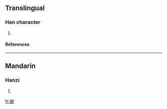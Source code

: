 ==Translingual==
===Han character===
{{Han char|rn=66|rad=攴|as=05|sn=9|four=|canj=竹日人大 (HAOK)}}
# {{defn|Han|sort=攴05}}
====References====
{{Han ref|kx=0469.180|dkj=13154|dj=0819.160|hdz=21455.030|uh=6540|ud=25920}}

----
==Mandarin==
===Hanzi===
{{cmn-hanzi|pin=[[bó]] (bo2), [[mòu]] (mou4)|wg=po<sup>2</sup>, mou<sup>4</sup>}}
# {{defn|Mandarin}}

[[fr:敀]]